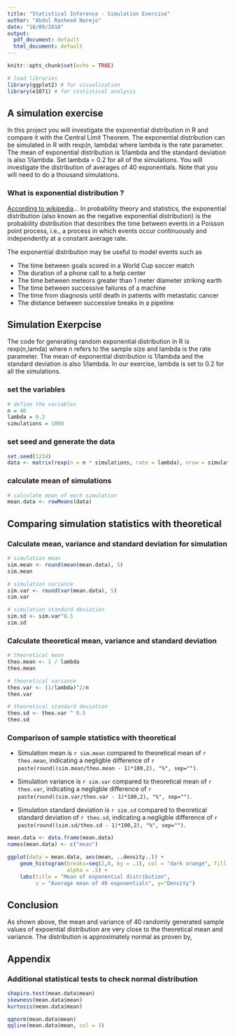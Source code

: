 ```yaml
---
title: "Statistical Inference - Simulation Exercise"
author: "Abdul Rasheed Narejo"
date: "18/09/2018"
output:
  pdf_document: default
  html_document: default
---
```


```r
knitr::opts_chunk$set(echo = TRUE)
```

```r
# load libraries
library(ggplot2) # for visualization
library(e1071) # for statistical analysis

```

## A simulation exercise  
In this project you will investigate the exponential distribution in R and compare it with the Central Limit Theorem. The exponential distribution can be simulated in R with rexp(n, lambda) where lambda is the rate parameter.  
The mean of exponential distribution is 1/lambda and the standard deviation is also 1/lambda. Set lambda = 0.2 for all of the simulations. You will investigate the distribution of averages of 40 exponentials. Note that you will need to do a thousand simulations.

### What is exponential distribution ?
[According to wikipedia](https://en.wikipedia.org/wiki/Exponential_distribution)...
In probability theory and statistics, the exponential distribution (also known as the negative exponential distribution) is the probability distribution that describes the time between events in a Poisson point process, i.e., a process in which events occur continuously and independently at a constant average rate.

The exponential distribution may be useful to model events such as

* The time between goals scored in a World Cup soccer match
* The duration of a phone call to a help center
* The time between meteors greater than 1 meter diameter striking earth
* The time between successive failures of a machine
* The time from diagnosis until death in patients with metastatic cancer
* The distance between successive breaks in a pipeline

## Simulation Exerpcise
The code for generating random exponential distribution in R is rexp(n,lamda) where n refers to the sample size and lambda is the rate parameter. The mean of exponential distribution is 1/lambda and the standard deviation is also 1/lambda. In our exercise, lambda is set to 0.2 for all the simulations.

### set the variables
```r
# define the variables
n = 40
lambda = 0.2
simulations = 1000
```

### set seed and generate the data
```r
set.seed(1234)
data <- matrix(rexp(n = n * simulations, rate = lambda), nrow = simulations)
```

### calculate mean of simulations
```r
# calculate mean of each simulation
mean.data <- rowMeans(data)
```

## Comparing simulation statistics with theoretical

### Calculate mean, variance and standard deviation for simulation
```r
# simulation mean
sim.mean <- round(mean(mean.data), 5)
sim.mean

# simulation variance
sim.var <- round(var(mean.data), 5)
sim.var

# simulation standard deviation
sim.sd <- sim.var^0.5
sim.sd    
```

### Calculate theoretical mean, variance and standard deviation
```r
# theoretical mean
theo.mean <- 1 / lambda
theo.mean

# theoretical variance
theo.var <- (1/lambda)^2/n
theo.var

# theoretical standard deviation
theo.sd <- theo.var ^ 0.5
theo.sd
```

### Comparison of sample statistics with theoretical
* Simulation mean is `r sim.mean` compared to theoretical mean of `r theo.mean`, indicating a negligble difference of `r paste(round((sim.mean/theo.mean - 1)*100,2), "%", sep="")`.

* Simulation variance is `r sim.var` compared to theoretical mean of `r theo.var`, indicating a negligble difference of `r paste(round((sim.var/theo.var - 1)*100,2), "%", sep="")`.

* Simulation standard deviation is `r sim.sd` compared to theoretical standard deviation of `r theo.sd`, indicating a negligble difference of `r paste(round((sim.sd/theo.sd - 1)*100,2), "%", sep="")`.  

```r
mean.data <- data.frame(mean.data)
names(mean.data) <- c("mean")
```

```r
ggplot(data = mean.data, aes(mean, ..density..)) +
    geom_histogram(breaks=seq(2,8, by = .1), col = "dark orange", fill = "dark orange",
                   alpha = .5) +
    labs(title = "Mean of exponential distribution",
         x = "Average mean of 40 exponentials", y="Density")
```

## Conclusion
As shown above, the mean and variance of 40 randomly generated sample values of expoential distribution are very close to the theoretical mean and variance. The distribution is approximately normal as proven by, 

## Appendix
### Additional statistical tests to check normal distribution

```r
shapiro.test(mean.data$mean)
skewness(mean.data$mean)
kurtosis(mean.data$mean)
```
```r
qqnorm(mean.data$mean)
qqline(mean.data$mean, col = 3)
```
